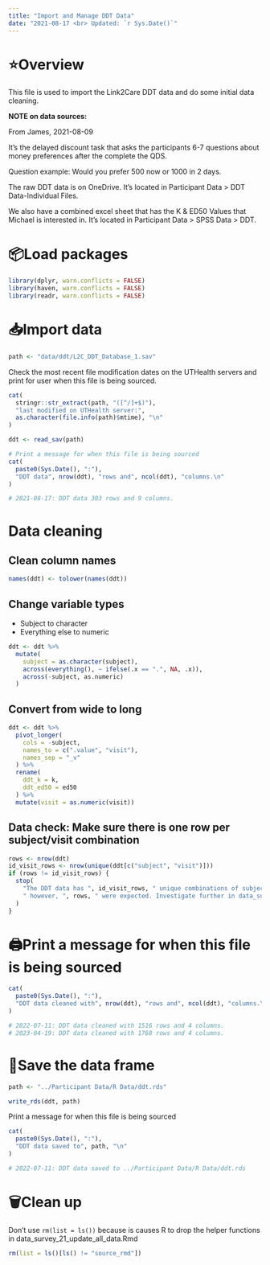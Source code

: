 ```yaml
---
title: "Import and Manage DDT Data"
date: "2021-08-17 <br> Updated: `r Sys.Date()`"
---
```


# ⭐️Overview

This file is used to import the Link2Care DDT data and do some initial data cleaning. 

**NOTE on data sources:**

From James, 2021-08-09

It’s the delayed discount task that asks the participants 6-7 questions about money preferences after the complete the QDS. 

Question example:
Would you prefer 500 now or 1000 in 2 days.

The raw DDT data is on OneDrive. It’s located in Participant Data > DDT Data-Individual Files.

We also have a combined excel sheet that has the K & ED50 Values that Michael is interested in.  It’s located in Participant Data > SPSS Data > DDT.


# 📦Load packages

```r
library(dplyr, warn.conflicts = FALSE)
library(haven, warn.conflicts = FALSE)
library(readr, warn.conflicts = FALSE)
```


# 📥Import data 

```r
path <- "data/ddt/L2C_DDT_Database_1.sav"
```

Check the most recent file modification dates on the UTHealth servers and print for user when this file is being sourced.

```r
cat(
  stringr::str_extract(path, "([^/]+$)"),
  "last modified on UTHealth server:",
  as.character(file.info(path)$mtime), "\n"
)
```

```r
ddt <- read_sav(path)

# Print a message for when this file is being sourced
cat(
  paste0(Sys.Date(), ":"),
  "DDT data", nrow(ddt), "rows and", ncol(ddt), "columns.\n"
)

# 2021-08-17: DDT data 303 rows and 9 columns.
```


# Data cleaning

## Clean column names 

```r
names(ddt) <- tolower(names(ddt))
```

## Change variable types

* Subject to character   
* Everything else to numeric    

```r
ddt <- ddt %>% 
  mutate(
    subject = as.character(subject),
    across(everything(), ~ ifelse(.x == ".", NA, .x)),
    across(-subject, as.numeric)
  )
```

## Convert from wide to long

```r
ddt <- ddt %>% 
  pivot_longer(
    cols = -subject,
    names_to = c(".value", "visit"),
    names_sep = "_v"
  ) %>% 
  rename(
    ddt_k = k,
    ddt_ed50 = ed50
  ) %>% 
  mutate(visit = as.numeric(visit))
```

## Data check: Make sure there is one row per subject/visit combination

```r
rows <- nrow(ddt)
id_visit_rows <- nrow(unique(ddt[c("subject", "visit")]))
if (rows != id_visit_rows) {
  stop(
    "The DDT data has ", id_visit_rows, " unique combinations of subject and vist;", 
    " however, ", rows, " were expected. Investigate further in data_survey_07_ddt_import.Rmd"
  )
}
```


# 🖨Print a message for when this file is being sourced

```r
cat(
  paste0(Sys.Date(), ":"),
  "DDT data cleaned with", nrow(ddt), "rows and", ncol(ddt), "columns.\n"
)

# 2022-07-11: DDT data cleaned with 1516 rows and 4 columns.
# 2023-04-19: DDT data cleaned with 1768 rows and 4 columns.
```


# 💾Save the data frame

```r
path <- "../Participant Data/R Data/ddt.rds"
```

```r
write_rds(ddt, path)
```

Print a message for when this file is being sourced

```r
cat(
  paste0(Sys.Date(), ":"),
  "DDT data saved to", path, "\n"
)

# 2022-07-11: DDT data saved to ../Participant Data/R Data/ddt.rds 
```


# 🗑Clean up

Don't use `rm(list = ls())` because is causes R to drop the helper functions in data_survey_21_update_all_data.Rmd

```r
rm(list = ls()[ls() != "source_rmd"])
```
